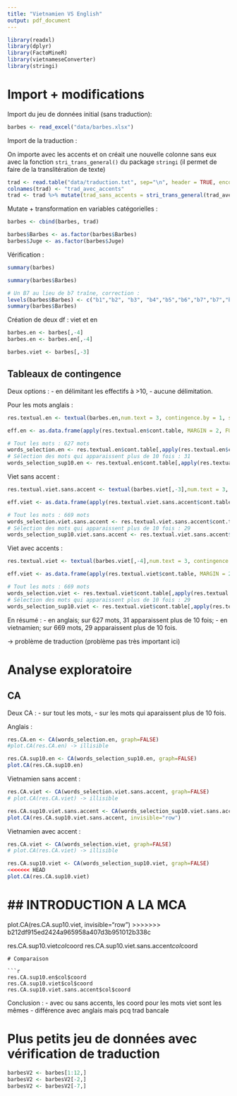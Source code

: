 ```yaml
---
title: "Vietnamien VS English"
output: pdf_document
---
```

```r
library(readxl)
library(dplyr)
library(FactoMineR)
library(vietnameseConverter)
library(stringi)
```

# Import + modifications 

Import du jeu de données initial (sans traduction):
```r
barbes <- read_excel("data/barbes.xlsx")
```

Import de la traduction :

On importe avec les accents et on créait une nouvelle colonne sans eux avec la fonction `stri_trans_general()` du package `stringi` (il permet de faire de la translitération de texte) 
```r
trad <- read.table("data/traduction.txt", sep="\n", header = TRUE, encoding = "UTF-8") 
colnames(trad) <- "trad_avec_accents"
trad <- trad %>% mutate(trad_sans_accents = stri_trans_general(trad_avec_accents, "Latin-ASCII")) 
```

Mutate + transformation en variables catégorielles :
```r
barbes <- cbind(barbes, trad)

barbes$Barbes <- as.factor(barbes$Barbes)
barbes$Juge <- as.factor(barbes$Juge)
```

Vérification :
```r
summary(barbes)

summary(barbes$Barbes)

# Un B7 au lieu de b7 traîne, correction :
levels(barbes$Barbes) <- c("b1","b2", "b3", "b4","b5","b6","b7","b7","b8")
summary(barbes$Barbes)
```
Création de deux df : viet et en
```r
barbes.en <- barbes[,-4]
barbes.en <- barbes.en[,-4]

barbes.viet <- barbes[,-3]
```

## Tableaux de contingence

Deux options : 
- en délimitant les effectifs à >10, 
- aucune délimitation.

Pour les mots anglais : 
```r
res.textual.en <- textual(barbes.en,num.text = 3, contingence.by = 1, sep.word = ";")

eff.en <- as.data.frame(apply(res.textual.en$cont.table, MARGIN = 2, FUN=sum))

# Tout les mots : 627 mots
words_selection.en <- res.textual.en$cont.table[,apply(res.textual.en$cont.table, 2, sum)]
# Sélection des mots qui apparaissent plus de 10 fois : 31
words_selection_sup10.en <- res.textual.en$cont.table[,apply(res.textual.en$cont.table, 2, sum)>=10]
```

Viet sans accent :
```r
res.textual.viet.sans.accent <- textual(barbes.viet[,-3],num.text = 3, contingence.by = 1, sep.word = ";")

eff.viet <- as.data.frame(apply(res.textual.viet.sans.accent$cont.table, MARGIN = 2, FUN=sum))

# Tout les mots : 669 mots
words_selection.viet.sans.accent <- res.textual.viet.sans.accent$cont.table[,apply(res.textual.viet.sans.accent$cont.table, 2, sum)]
# Sélection des mots qui apparaissent plus de 10 fois : 29
words_selection_sup10.viet.sans.accent <- res.textual.viet.sans.accent$cont.table[,apply(res.textual.viet.sans.accent$cont.table, 2, sum)>=10]
```

Viet avec accents :
```r
res.textual.viet <- textual(barbes.viet[,-4],num.text = 3, contingence.by = 1, sep.word = ";")

eff.viet <- as.data.frame(apply(res.textual.viet$cont.table, MARGIN = 2, FUN=sum))

# Tout les mots : 669 mots
words_selection.viet <- res.textual.viet$cont.table[,apply(res.textual.viet$cont.table, 2, sum)]
# Sélection des mots qui apparaissent plus de 10 fois : 29
words_selection_sup10.viet <- res.textual.viet$cont.table[,apply(res.textual.viet$cont.table, 2, sum)>=10]
```

En résumé : 
- en anglais; sur 627 mots, 31 apparaissent plus de 10 fois;
- en vietnamien; sur 669 mots, 29 apparaissent plus de 10 fois. 

-> problème de traduction (problème pas très important ici)

# Analyse exploratoire 

## CA
Deux CA :
- sur tout les mots,
- sur les mots qui aparaissent plus de 10 fois.

Anglais : 
```r
res.CA.en <- CA(words_selection.en, graph=FALSE)
#plot.CA(res.CA.en) -> illisible

res.CA.sup10.en <- CA(words_selection_sup10.en, graph=FALSE)
plot.CA(res.CA.sup10.en)
```
Vietnamien sans accent : 
```r
res.CA.viet <- CA(words_selection.viet.sans.accent, graph=FALSE)
# plot.CA(res.CA.viet) -> illisible

res.CA.sup10.viet.sans.accent <- CA(words_selection_sup10.viet.sans.accent, graph=FALSE)
plot.CA(res.CA.sup10.viet.sans.accent, invisible="row")
```

Vietnamien avec accent : 
```r
res.CA.viet <- CA(words_selection.viet, graph=FALSE)
# plot.CA(res.CA.viet) -> illisible

res.CA.sup10.viet <- CA(words_selection_sup10.viet, graph=FALSE)
<<<<<<< HEAD
plot.CA(res.CA.sup10.viet)
```

## INTRODUCTION A LA MCA
=======
plot.CA(res.CA.sup10.viet, invisible="row")
>>>>>>> b212df915ed2424a965958a407d3b951012b338c

res.CA.sup10.viet$col$coord
res.CA.sup10.viet.sans.accent$col$coord
```
# Comparaison

```r
res.CA.sup10.en$col$coord
res.CA.sup10.viet$col$coord
res.CA.sup10.viet.sans.accent$col$coord
```

Conclusion : 
- avec ou sans accents, les coord pour les mots viet sont les mêmes
- différence avec anglais mais pcq trad bancale

# Plus petits jeu de données avec vérification de traduction 

```r
barbesV2 <- barbes[1:12,]
barbesV2 <- barbesV2[-2,]
barbesV2 <- barbesV2[-7,]
```

